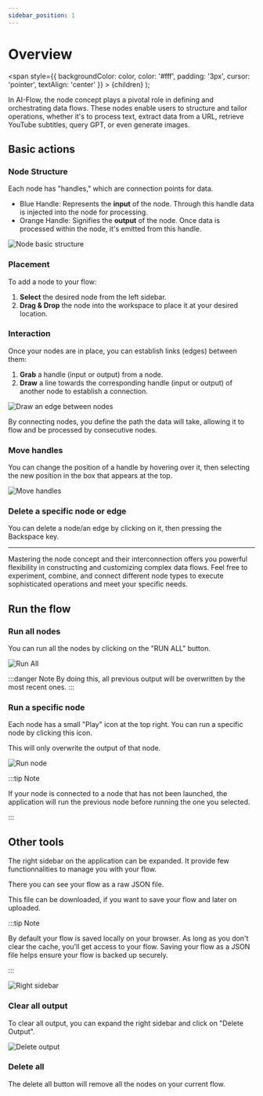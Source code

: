 ---
sidebar_position: 1
---

# Overview

  <span
    style={{
      backgroundColor: color,
      color: '#fff',
      padding: '3px',
      cursor: 'pointer',
      textAlign: 'center'
    }}
    >
    {children}
  </span>
);


In AI-Flow, the node concept plays a pivotal role in defining and orchestrating data flows. These nodes enable users to structure and tailor operations, whether it's to process text, extract data from a URL, retrieve YouTube subtitles, query GPT, or even generate images.

## Basic actions

### Node Structure

Each node has "handles," which are connection points for data. 

- <Highlight color="#72c8fa">Blue Handle</Highlight>: Represents the <b>input</b> of the node. Through this handle data is injected into the node for processing.
- <Highlight color="rgb(224, 166, 79)">Orange Handle</Highlight>: Signifies the <b>output</b> of the node. Once data is processed within the node, it's emitted from this handle.

![Node basic structure](/img/page-images/how-to-use-nodes/1.png)

### Placement 

To add a node to your flow:

1. **Select** the desired node from the left sidebar.
2. **Drag & Drop** the node into the workspace to place it at your desired location.

### Interaction

Once your nodes are in place, you can establish links (edges) between them:

1. **Grab** a handle (input or output) from a node.
2. **Draw** a line towards the corresponding handle (input or output) of another node to establish a connection.


![Draw an edge between nodes](/img/page-images/how-to-use-nodes/2.png)

By connecting nodes, you define the path the data will take, allowing it to flow and be processed by consecutive nodes.

### Move handles

You can change the position of a handle by hovering over it, then selecting the new position in the box that appears at the top.

![Move handles](/img/page-images/how-to-use-nodes/3.png)

### Delete a specific node or edge

You can delete a node/an edge by clicking on it, then pressing the Backspace key. 


___

Mastering the node concept and their interconnection offers you powerful flexibility in constructing and customizing complex data flows. Feel free to experiment, combine, and connect different node types to execute sophisticated operations and meet your specific needs.


## Run the flow

### Run all nodes

You can run all the nodes by clicking on the "RUN ALL" button. 


![Run All](/img/page-images/how-to-use-nodes/run-all.png)

:::danger Note
By doing this, all previous output will be overwritten by the most recent ones.
:::

### Run a specific node

Each node has a small "Play" icon at the top right. You can run a specific node by clicking this icon.

This will only overwrite the output of that node.

![Run node](/img/page-images/how-to-use-nodes/1.png)

:::tip Note

If your node is connected to a node that has not been launched, the application will run the previous node before running the one you selected.

:::


## Other tools


The right sidebar on the application can be expanded. It provide few functionnalities to manage you with your flow. 

There you can see your flow as a raw JSON file. 

This file can be downloaded, if you want to save your flow and later on uploaded.

:::tip Note

By default your flow is saved locally on your browser. As long as you don't clear the cache, you'll get access to your flow.
Saving your flow as a JSON file helps ensure your flow is backed up securely.

:::

![Right sidebar](/img/page-images/how-to-use-nodes/right-sidebar.png)

### Clear all output

To clear all output, you can expand the right sidebar and click on "Delete Output".

![Delete output](/img/page-images/how-to-use-nodes/delete-output.png)


### Delete all 

The delete all button will remove all the nodes on your current flow.
